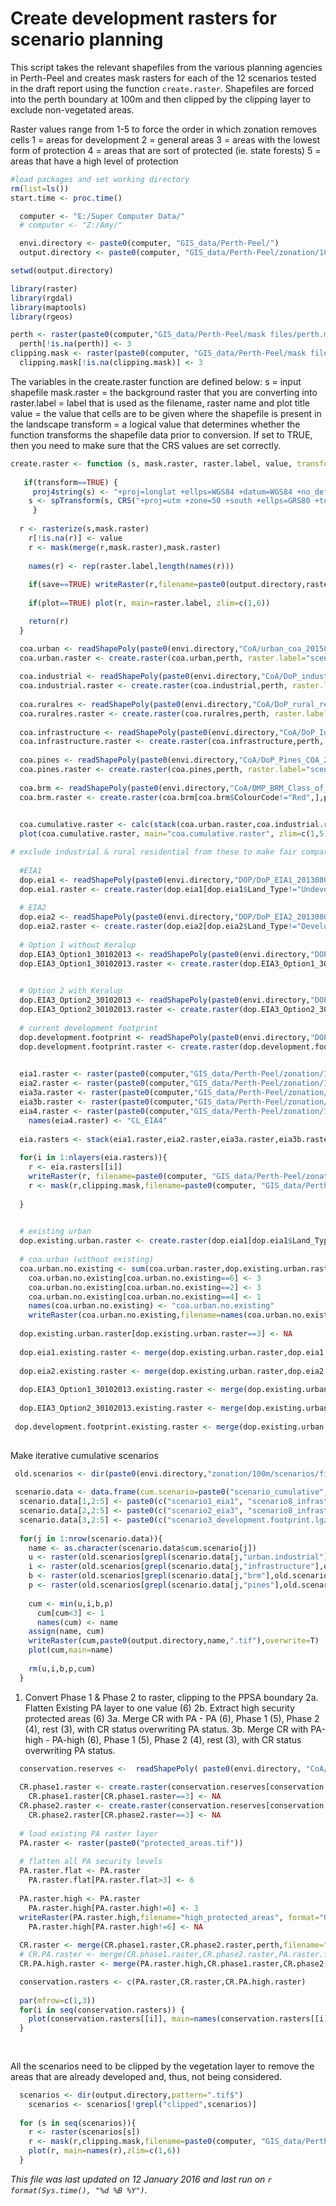 Create development rasters for scenario planning
========================================================

This script takes the relevant shapefiles from the various planning agencies in Perth-Peel and creates mask rasters for each of the 12 scenarios tested in the draft report using the function `create.raster`.  Shapefiles are forced into the perth boundary at 100m and then clipped by the clipping layer to exclude non-vegetated areas.

Raster values range from 1-5 to force the order in which zonation removes cells
1 = areas for development
2 = general areas
3 = areas with the lowest form of protection
4 = areas that are sort of protected (ie. state forests)
5 = areas that have a high level of protection


```r
#load packages and set working directory
rm(list=ls())
start.time <- proc.time()

  computer <- "E:/Super Computer Data/"
  # computer <- "Z:/Amy/"

  envi.directory <- paste0(computer, "GIS_data/Perth-Peel/")
  output.directory <- paste0(computer, "GIS_data/Perth-Peel/zonation/100m/Conservation_Letters/final/scenarios/")

setwd(output.directory)

library(raster)
library(rgdal)
library(maptools)
library(rgeos)

perth <- raster(paste0(computer,"GIS_data/Perth-Peel/mask files/perth.mask.tif"))
  perth[!is.na(perth)] <- 3
clipping.mask <- raster(paste0(computer, "GIS_data/Perth-Peel/mask files/perth.clipping.mask.tif"))
  clipping.mask[!is.na(clipping.mask)] <- 3

```

The variables in the create.raster function are defined below:
s = input shapefile
mask.raster = the background raster that you are converting into
raster.label = label that is used as the filename, raster name and plot title
value = the value that cells are to be given where the shapefile is present in the landscape
transform = a logical value that determines whether the function transforms the shapefile data prior to conversion.  If set to TRUE, then you need to make sure that the CRS values are set correctly.

```r
create.raster <- function (s, mask.raster, raster.label, value, transform=TRUE, save=TRUE, plot=TRUE) {
    
   if(transform==TRUE) {
     proj4string(s) <- "+proj=longlat +ellps=WGS84 +datum=WGS84 +no_defs"
    s <- spTransform(s, CRS("+proj=utm +zone=50 +south +ellps=GRS80 +towgs84=0,0,0,0,0,0,0 +units=m +no_defs"))
     }
    
  r <- rasterize(s,mask.raster)
    r[!is.na(r)] <- value
    r <- mask(merge(r,mask.raster),mask.raster)
    
    names(r) <- rep(raster.label,length(names(r)))
    
    if(save==TRUE) writeRaster(r,filename=paste0(output.directory,raster.label), format="GTiff", overwrite=T)
    
    if(plot==TRUE) plot(r, main=raster.label, zlim=c(1,6))

    return(r)
  }

```

```r
  coa.urban <- readShapePoly(paste0(envi.directory,"CoA/urban_coa_20150204/urban_coa_20150204.shp"))
  coa.urban.raster <- create.raster(coa.urban,perth, raster.label="scenario1_urban", value=1, transform=FALSE)
  
  coa.industrial <- readShapePoly(paste0(envi.directory,"CoA/DoP_industrial_coa_20150204/DoP_industrial_coa_20150204.shp"))
  coa.industrial.raster <- create.raster(coa.industrial,perth, raster.label="scenario2_industrial", value=1, transform=FALSE)
  
  coa.ruralres <- readShapePoly(paste0(envi.directory,"CoA/DoP_rural_res_coa_20150130/DoP_rural_res_coa_20150130.shp"))
  coa.ruralres.raster <- create.raster(coa.ruralres,perth, raster.label="scenario3_ruralres", value=1, transform=FALSE)
  
  coa.infrastructure <- readShapePoly(paste0(envi.directory,"CoA/DoP_Infrastructure_Footprint_20151019/DoP_Infrastructure_Footprint_20151019.shp"))
  coa.infrastructure.raster <- create.raster(coa.infrastructure,perth, raster.label="scenario4_infrastructure", value=1, transform=FALSE)
  
  coa.pines <- readShapePoly(paste0(envi.directory,"CoA/DoP_Pines_COA_20151224/DoP_Pines_COA_20151224.shp"))
  coa.pines.raster <- create.raster(coa.pines,perth, raster.label="scenario5_pines", value=1, transform=TRUE)
  
  coa.brm <- readShapePoly(paste0(envi.directory,"CoA/DMP_BRM_Class_of_Action_SA_Public_20151209/DMP_BRM_Class_of_Action_SA_Public_20151209.shp"))
  coa.brm.raster <- create.raster(coa.brm[coa.brm$ColourCode!="Red",],perth, raster.label="scenario6_brm", value=1, transform=TRUE)
  
```

```r
  
  coa.cumulative.raster <- calc(stack(coa.urban.raster,coa.industrial.raster,coa.ruralres.raster,coa.infrastructure.raster,coa.pines.raster,coa.brm.raster),min,filename=paste0(output.directory,"scenario7_cumulative"),format="GTiff",overwrite=T)
  plot(coa.cumulative.raster, main="coa.cumulative.raster", zlim=c(1,5))

```

```r
# exclude industrial & rural residential from these to make fair comparison with coa_urban
  
  #EIA1
  dop.eia1 <- readShapePoly(paste0(envi.directory,"DOP/DoP_EIA1_20130809.shp"))
  dop.eia1.raster <- create.raster(dop.eia1[dop.eia1$Land_Type!="Undeveloped Urban" & dop.eia1$Land_Type!="Existing Industrial" & dop.eia1$Land_Type!="Existing Industrial" & dop.eia1$Land_Type!="Potential Industrial",],perth, raster.label="scenario1_1_eia1", value=1, transform=FALSE)
 
  # EIA2 
  dop.eia2 <- readShapePoly(paste0(envi.directory,"DOP/DoP_EIA2_20130809.shp"))
  dop.eia2.raster <- create.raster(dop.eia2[dop.eia2$Land_Type!="Developed Urban" & dop.eia2$Land_Type!="Existing Industrial" & dop.eia2$Land_Type!="Potential Industrial",], perth, raster.label="scenario1_2_eia2", value=1, transform=FALSE)
  
  # Option 1 without Keralup
  dop.EIA3_Option1_30102013 <- readShapePoly(paste0(envi.directory,"DOP/DOP_EIA3_Option1_30102013.shp"))
  dop.EIA3_Option1_30102013.raster <- create.raster(dop.EIA3_Option1_30102013, perth, raster.label="scenario1_3a_eia3_option1",value=1,transform=FALSE)
  

  # Option 2 with Keralup
  dop.EIA3_Option2_30102013 <- readShapePoly(paste0(envi.directory,"DOP/DOP_EIA3_Option2_30102013.shp"))
  dop.EIA3_Option2_30102013.raster <- create.raster(dop.EIA3_Option2_30102013, perth, raster.label="scenario1_3b_eia3_option2",value=1,transform=FALSE)
  
  # current development footprint
  dop.development.footprint <- readShapePoly(paste0(envi.directory,"DOP/DoP_Development_Footprint_20140310.shp"))
  dop.development.footprint.raster <- create.raster(dop.development.footprint[dop.development.footprint$DEVELOPED=="Urban Undeveloped",], perth, raster.label="scenario1_4_development_footprint",value=1,transform=FALSE)
  
```

```r

  eia1.raster <- raster(paste0(computer,"GIS_data/Perth-Peel/zonation/100m/scenarios/final/CL_EIA1.tif"))
  eia2.raster <- raster(paste0(computer,"GIS_data/Perth-Peel/zonation/100m/scenarios/final/CL_EIA2.tif"))
  eia3a.raster <- raster(paste0(computer,"GIS_data/Perth-Peel/zonation/100m/scenarios/final/CL_EIA3O1.tif"))
  eia3b.raster <- raster(paste0(computer,"GIS_data/Perth-Peel/zonation/100m/scenarios/final/CL_EIA3O2.tif"))
  eia4.raster <- raster(paste0(computer,"GIS_data/Perth-Peel/zonation/100m/scenarios/final/scenario3b_urban.tif"))
    names(eia4.raster) <- "CL_EIA4"
  
  eia.rasters <- stack(eia1.raster,eia2.raster,eia3a.raster,eia3b.raster,eia4.raster)
  
  for(i in 1:nlayers(eia.rasters)){
    r <- eia.rasters[[i]]
    writeRaster(r, filename=paste0(computer, "GIS_data/Perth-Peel/zonation/100m/Conservation_Letters/final/scenarios/", names(r)), format="GTiff", overwrite=T)
    r <- mask(r,clipping.mask,filename=paste0(computer, "GIS_data/Perth-Peel/zonation/100m/Conservation_Letters/final/scenarios/", names(r),"_clipped"), format="GTiff", overwrite=T) 
    
  }
  
```


```r
  # existing urban
  dop.existing.urban.raster <- create.raster(dop.eia1[dop.eia1$Land_Type=="Developed Urban",],perth, raster.label="existing.urban", value=1, transform=FALSE, save=FALSE)
    
  # coa.urban (without existing)
  coa.urban.no.existing <- sum(coa.urban.raster,dop.existing.urban.raster)
    coa.urban.no.existing[coa.urban.no.existing==6] <- 3
    coa.urban.no.existing[coa.urban.no.existing==2] <- 3
    coa.urban.no.existing[coa.urban.no.existing==4] <- 1
    names(coa.urban.no.existing) <- "coa.urban.no.existing"
    writeRaster(coa.urban.no.existing,filename=names(coa.urban.no.existing),format="GTiff", overwrite=T)
  
  dop.existing.urban.raster[dop.existing.urban.raster==3] <- NA
  
  dop.eia1.existing.raster <- merge(dop.existing.urban.raster,dop.eia1.raster,filename="scenario1_1_eia1_existing", format="GTiff", overwrite=T)
  
  dop.eia2.existing.raster <- merge(dop.existing.urban.raster,dop.eia2.raster,filename="scenario1_2_eia2_existing", format="GTiff", overwrite=T)
  
  dop.EIA3_Option1_30102013.existing.raster <- merge(dop.existing.urban.raster,dop.EIA3_Option1_30102013.raster,filename="scenario1_3a_eia3_option1_existing", format="GTiff", overwrite=T)
  
  dop.EIA3_Option2_30102013.existing.raster <- merge(dop.existing.urban.raster,dop.EIA3_Option2_30102013.raster,filename="scenario1_3b_eia3_option2_existing", format="GTiff", overwrite=T)
  
 dop.development.footprint.existing.raster <- merge(dop.existing.urban.raster,dop.development.footprint.raster,filename="scenario1_4_development_footprint_existing", format="GTiff", overwrite=T) 
  
```


Make iterative cumulative scenarios

```r
 
 old.scenarios <- dir(paste0(envi.directory,"zonation/100m/scenarios/final/"),pattern="tif$",full.names=T)
 
 scenario.data <- data.frame(cum.scenario=paste0("scenario_cumulative",seq(1:3)),urban.industrial=NA,infrastructure=NA,brm=NA,pines=NA)
  scenario.data[1,2:5] <- paste0(c("scenario1_eia1", "scenario8_infrastructure", "scenario4_brm.eia1","scenario7_pines"),".tif")
  scenario.data[2,2:5] <- paste0(c("scenario2_eia3", "scenario8_infrastructure", "scenario5_brm.eil4","scenario7_pines"),".tif")
  scenario.data[3,2:5] <- paste0(c("scenario3_development.footprint.lgz", "scenario8_infrastructure", "scenario6_brm.extraction.areas","scenario7_pines"),".tif")
  
  for(j in 1:nrow(scenario.data)){
    name <- as.character(scenario.data$cum.scenario[j])
    u <- raster(old.scenarios[grepl(scenario.data[j,"urban.industrial"],old.scenarios)])
    i <- raster(old.scenarios[grepl(scenario.data[j,"infrastructure"],old.scenarios)])
    b <- raster(old.scenarios[grepl(scenario.data[j,"brm"],old.scenarios)])
    p <- raster(old.scenarios[grepl(scenario.data[j,"pines"],old.scenarios)])
    
    cum <- min(u,i,b,p)
      cum[cum<3] <- 1
      names(cum) <- name
    assign(name, cum)
    writeRaster(cum,paste0(output.directory,name,".tif"),overwrite=T)
    plot(cum,main=name)
    
    rm(u,i,b,p,cum)
  }

```


1. Convert Phase 1 & Phase 2 to raster, clipping to the PPSA boundary
2a. Flatten Existing PA layer to one value (6)
2b. Extract high security protected areas (6)
3a. Merge CR with PA - PA (6), Phase 1 (5), Phase 2 (4), rest (3), with CR status overwriting PA status.
3b. Merge CR with PA-high - PA-high (6), Phase 1 (5), Phase 2 (4), rest (3), with CR status overwriting PA status.

```r
  
  conservation.reserves <-  readShapePoly( paste0(envi.directory, "CoA/DPaw_proposed_conservation_reserves/DPaW_Proposed_GGP_Conservation_Reserves_20160316.shp"))
  
  CR.phase1.raster <- create.raster(conservation.reserves[conservation.reserves$PRPhase=="Phase 1",], perth,  raster.label="CR_phase1", value=5, transform=TRUE,save = FALSE)
    CR.phase1.raster[CR.phase1.raster==3] <- NA
  CR.phase2.raster <- create.raster(conservation.reserves[conservation.reserves$PRPhase=="Phase 2",], perth, raster.label="CR_phase2", value=4, transform=TRUE,save=FALSE)
    CR.phase2.raster[CR.phase2.raster==3] <- NA
  
  # load existing PA raster layer
  PA.raster <- raster(paste0("protected_areas.tif"))
    
  # flatten all PA security levels
  PA.raster.flat <- PA.raster
    PA.raster.flat[PA.raster.flat>3] <- 6
    
  PA.raster.high <- PA.raster
    PA.raster.high[PA.raster.high!=6] <- 3
  writeRaster(PA.raster.high,filename="high_protected_areas", format="GTiff", overwrite=T)
    PA.raster.high[PA.raster.high!=6] <- NA
    
  CR.raster <- merge(CR.phase1.raster,CR.phase2.raster,perth,filename="conservation_reserves", format="GTiff", overwrite=T)
  # CR.PA.raster <- merge(CR.phase1.raster,CR.phase2.raster,PA.raster.flat,filename="protected_areas_conservation_reserves", format="GTiff", overwrite=T)
  CR.PA.high.raster <- merge(PA.raster.high,CR.phase1.raster,CR.phase2.raster,filename="high_protected_areas_conservation_reserves", format="GTiff", overwrite=T)

  conservation.rasters <- c(PA.raster,CR.raster,CR.PA.high.raster)
  
  par(mfrow=c(1,3))
  for(i in seq(conservation.rasters)) {
    plot(conservation.rasters[[i]], main=names(conservation.rasters[[i]]), zlim=c(3,6),legend=F,axes=F,box=F)
  }
  
  
```



All the scenarios need to be clipped by the vegetation layer to remove the areas that are already developed and, thus, not being considered.


```r
  scenarios <- dir(output.directory,pattern=".tif$")
    scenarios <- scenarios[!grepl("clipped",scenarios)]
  
  for (s in seq(scenarios)){
    r <- raster(scenarios[s])
    r <- mask(r,clipping.mask,filename=paste0(computer, "GIS_data/Perth-Peel/zonation/100m/Conservation_Letters/final/scenarios/", names(r),"_clipped"), format="GTiff", overwrite=T)
    plot(r, main=names(r),zlim=c(1,6))
  }

```



*This file was last updated on 12 January 2016 and last run on `r format(Sys.time(), "%d %B %Y")`.*